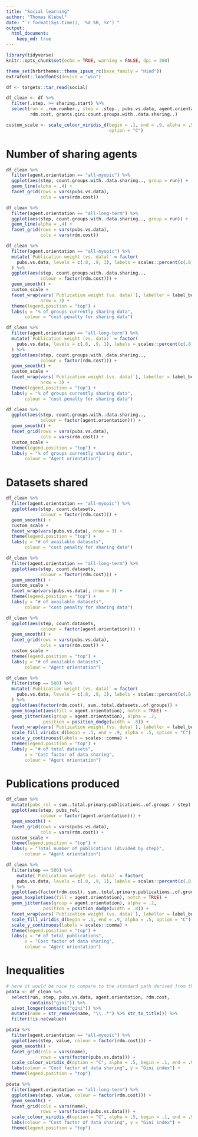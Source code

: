 ```yaml
---
title: "Social learning"
author: "Thomas Klebel"
date: "`r format(Sys.time(), '%d %B, %Y')`"
output: 
  html_document:
    keep_md: true
---
```


```r
library(tidyverse)
knitr::opts_chunk$set(echo = TRUE, warning = FALSE, dpi = 300)

theme_set(hrbrthemes::theme_ipsum_rc(base_family = "Hind"))
extrafont::loadfonts(device = "win")

df <- targets::tar_read(social)

df_clean <- df %>% 
  filter(.step. >= sharing.start) %>% 
  select(run = .run.number., step = .step., pubs.vs.data, agent.orientation, 
         rdm.cost, grants.gini:count.groups.with..data.sharing..)

custom_scale <- scale_colour_viridis_d(begin = .1, end = .9, alpha = .5, 
                                       option = "C")
```



# Number of sharing agents
```r
df_clean %>% 
  filter(agent.orientation == "all-myopic") %>% 
  ggplot(aes(step, count.groups.with..data.sharing.., group = run)) +
  geom_line(alpha = .4) +
  facet_grid(rows = vars(pubs.vs.data),
             cols = vars(rdm.cost))
```

```r
df_clean %>% 
  filter(agent.orientation == "all-long-term") %>% 
  ggplot(aes(step, count.groups.with..data.sharing.., group = run)) +
  geom_line(alpha = .4) +
  facet_grid(rows = vars(pubs.vs.data),
             cols = vars(rdm.cost))
```

```r
df_clean %>% 
  filter(agent.orientation == "all-myopic") %>% 
  mutate(`Publication weight (vs. data)` = factor(
    pubs.vs.data, levels = c(.8, .9, 1), labels = scales::percent(c(.8, .9, 1)))
  ) %>% 
  ggplot(aes(step, count.groups.with..data.sharing.., 
             colour = factor(rdm.cost))) +
  geom_smooth() +
  custom_scale +
  facet_wrap(vars(`Publication weight (vs. data)`), labeller = label_both,
             nrow = 3) +
  theme(legend.position = "top") +
  labs(y = "% of groups currently sharing data",
       colour = "cost penalty for sharing data")
```

```r
df_clean %>% 
  filter(agent.orientation == "all-long-term") %>% 
  mutate(`Publication weight (vs. data)` = factor(
    pubs.vs.data, levels = c(.8, .9, 1), labels = scales::percent(c(.8, .9, 1)))
  ) %>% 
  ggplot(aes(step, count.groups.with..data.sharing.., 
             colour = factor(rdm.cost))) +
  geom_smooth() +
  custom_scale +
  facet_wrap(vars(`Publication weight (vs. data)`), labeller = label_both,
             nrow = 3) +
  theme(legend.position = "top") +
  labs(y = "% of groups currently sharing data",
       colour = "cost penalty for sharing data")
```

```r
df_clean %>% 
  ggplot(aes(step, count.groups.with..data.sharing.., 
             colour = factor(agent.orientation))) +
  geom_smooth() +
  facet_grid(rows = vars(pubs.vs.data),
             cols = vars(rdm.cost)) +
  custom_scale +
  theme(legend.position = "top") +
  labs(y = "% of groups currently sharing data",
       colour = "Agent orientation")
```

# Datasets shared
```r
df_clean %>% 
  filter(agent.orientation == "all-myopic") %>% 
  ggplot(aes(step, count.datasets, 
             colour = factor(rdm.cost))) +
  geom_smooth() +
  custom_scale +
  facet_wrap(vars(pubs.vs.data), nrow = 3) +
  theme(legend.position = "top") +
  labs(y = "# of available datasets",
       colour = "cost penalty for sharing data")
```
```r
df_clean %>% 
  filter(agent.orientation == "all-long-term") %>% 
  ggplot(aes(step, count.datasets, 
             colour = factor(rdm.cost))) +
  geom_smooth() +
  custom_scale +
  facet_wrap(vars(pubs.vs.data), nrow = 3) +
  theme(legend.position = "top") +
  labs(y = "# of available datasets",
       colour = "cost penalty for sharing data")
```
```r
df_clean %>% 
  ggplot(aes(step, count.datasets, 
             colour = factor(agent.orientation))) +
  geom_smooth() +
  facet_grid(rows = vars(pubs.vs.data),
             cols = vars(rdm.cost)) +
  custom_scale +
  theme(legend.position = "top") +
  labs(y = "# of available datasets",
       colour = "Agent orientation")
```

```r
df_clean %>% 
  filter(step == 500) %>% 
  mutate(`Publication weight (vs. data)` = factor(
    pubs.vs.data, levels = c(.8, .9, 1), labels = scales::percent(c(.8, .9, 1)))
  ) %>% 
  ggplot(aes(factor(rdm.cost), sum..total.datasets..of.groups)) +
  geom_boxplot(aes(fill = agent.orientation), notch = TRUE) +
  geom_jitter(aes(group = agent.orientation), alpha = .2, 
              position = position_dodge(width = .8)) +
  facet_wrap(vars(`Publication weight (vs. data)`), labeller = label_both) +
  scale_fill_viridis_d(begin = .1, end = .9, alpha = .5, option = "C") +
  scale_y_continuous(labels = scales::comma) +
  theme(legend.position = "top") +
  labs(y = "# of total datasets",
       x = "Cost factor of data sharing",
       colour = "Agent orientation")
```

# Publications produced
```r
df_clean %>% 
  mutate(pubs_rel = sum..total.primary.publications..of.groups / step) %>% 
  ggplot(aes(step, pubs_rel, 
             colour = factor(agent.orientation))) +
  geom_smooth() +
  facet_grid(rows = vars(pubs.vs.data),
             cols = vars(rdm.cost)) +
  custom_scale +
  theme(legend.position = "top") +
  labs(y = "Total number of publications (divided by step)",
       colour = "Agent orientation")
```

```r
df_clean %>% 
  filter(step == 500) %>% 
    mutate(`Publication weight (vs. data)` = factor(
    pubs.vs.data, levels = c(.8, .9, 1), labels = scales::percent(c(.8, .9, 1)))
  ) %>% 
  ggplot(aes(factor(rdm.cost), sum..total.primary.publications..of.groups)) +
  geom_boxplot(aes(fill = agent.orientation), notch = TRUE) +
  geom_jitter(aes(group = agent.orientation), alpha = .2, 
              position = position_dodge(width = .8)) +
  facet_wrap(vars(`Publication weight (vs. data)`), labeller = label_both) +
  scale_fill_viridis_d(begin = .1, end = .9, alpha = .5, option = "C") +
  scale_y_continuous(labels = scales::comma) +
  theme(legend.position = "top") +
  labs(y = "# of total publications",
       x = "Cost factor of data sharing",
       colour = "Agent orientation")
```

# Inequalities
```r
# here it would be nice to compare to the standard path derived from the baseline
pdata <- df_clean %>% 
  select(run, step, pubs.vs.data, agent.orientation, rdm.cost,
         contains("gini")) %>% 
  pivot_longer(contains("gini")) %>% 
  mutate(name = str_remove(name, "\\..*") %>% str_to_title()) %>% 
  filter(!is.na(value))
```


```r
pdata %>% 
  filter(agent.orientation == "all-myopic") %>% 
  ggplot(aes(step, value, colour = factor(rdm.cost))) +
  geom_smooth() +
  facet_grid(cols = vars(name),
             rows = vars(factor(pubs.vs.data))) +
  scale_colour_viridis_d(option = "C", alpha = .5, begin = .1, end = .9) +
  labs(colour = "Cost factor of data sharing", y = "Gini index") +
  theme(legend.position = "top")
```

```r
pdata %>% 
  filter(agent.orientation == "all-long-term") %>% 
  ggplot(aes(step, value, colour = factor(rdm.cost))) +
  geom_smooth() +
  facet_grid(cols = vars(name),
             rows = vars(factor(pubs.vs.data))) +
  scale_colour_viridis_d(option = "C", alpha = .5, begin = .1, end = .9) +
  labs(colour = "Cost factor of data sharing", y = "Gini index") +
  theme(legend.position = "top")
```